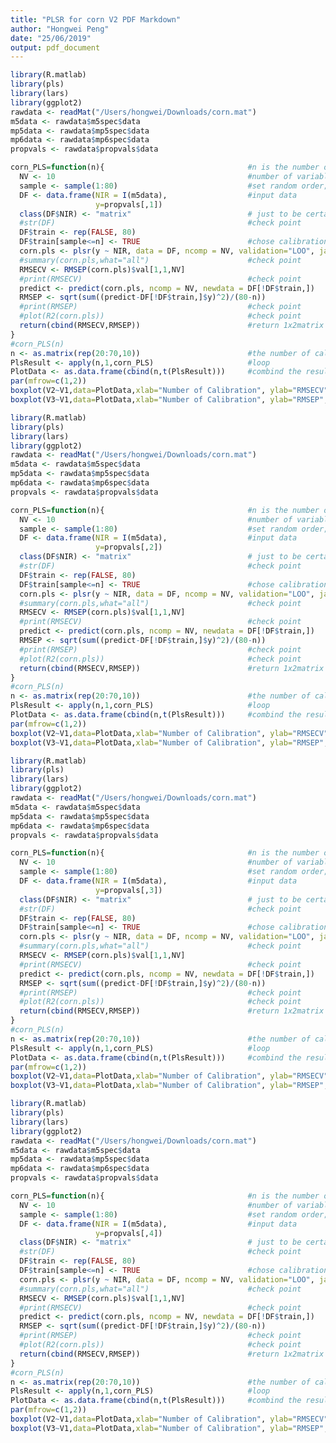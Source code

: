 ```yaml
---
title: "PLSR for corn V2 PDF Markdown"
author: "Hongwei Peng"
date: "25/06/2019"
output: pdf_document
---
```

```r
library(R.matlab)
library(pls) 
library(lars)
library(ggplot2)
rawdata <- readMat("/Users/hongwei/Downloads/corn.mat")
m5data <- rawdata$m5spec$data
mp5data <- rawdata$mp5spec$data
mp6data <- rawdata$mp6spec$data
propvals <- rawdata$propvals$data

corn_PLS=function(n){                                #n is the number of calibration
  NV <- 10                                           #number of variables 
  sample <- sample(1:80)                             #set random order; the begin of reset order
  DF <- data.frame(NIR = I(m5data),                  #input data
                   y=propvals[,1])
  class(DF$NIR) <- "matrix"                          # just to be certain, it was "AsIs"
  #str(DF)                                           #check point
  DF$train <- rep(FALSE, 80)
  DF$train[sample<=n] <- TRUE                        #chose calibration
  corn.pls <- plsr(y ~ NIR, data = DF, ncomp = NV, validation="LOO", jackknife = TRUE, subset = train)
  #summary(corn.pls,what="all")                      #check point
  RMSECV <- RMSEP(corn.pls)$val[1,1,NV]
  #print(RMSECV)                                     #check point
  predict <- predict(corn.pls, ncomp = NV, newdata = DF[!DF$train,])
  RMSEP <- sqrt(sum((predict-DF[!DF$train,]$y)^2)/(80-n))
  #print(RMSEP)                                      #check point
  #plot(R2(corn.pls))                                #check point
  return(cbind(RMSECV,RMSEP))                        #return 1x2matrix
}
#corn_PLS(n)
n <- as.matrix(rep(20:70,10))                        #the number of calibration, rep(a:b,c): from a to b and repeat c. 
PlsResult <- apply(n,1,corn_PLS)                     #loop
PlotData <- as.data.frame(cbind(n,t(PlsResult)))     #combind the results
par(mfrow=c(1,2))
boxplot(V2~V1,data=PlotData,xlab="Number of Calibration", ylab="RMSECV",main="PLS 1~m5data Loop=10")
boxplot(V3~V1,data=PlotData,xlab="Number of Calibration", ylab="RMSEP",main="PLS 1~m5data Loop=10")
```

```r
library(R.matlab)
library(pls) 
library(lars)
library(ggplot2)
rawdata <- readMat("/Users/hongwei/Downloads/corn.mat")
m5data <- rawdata$m5spec$data
mp5data <- rawdata$mp5spec$data
mp6data <- rawdata$mp6spec$data
propvals <- rawdata$propvals$data

corn_PLS=function(n){                                #n is the number of calibration
  NV <- 10                                           #number of variables 
  sample <- sample(1:80)                             #set random order; the begin of reset order
  DF <- data.frame(NIR = I(m5data),                  #input data
                   y=propvals[,2])
  class(DF$NIR) <- "matrix"                          # just to be certain, it was "AsIs"
  #str(DF)                                           #check point
  DF$train <- rep(FALSE, 80)
  DF$train[sample<=n] <- TRUE                        #chose calibration
  corn.pls <- plsr(y ~ NIR, data = DF, ncomp = NV, validation="LOO", jackknife = TRUE, subset = train)
  #summary(corn.pls,what="all")                      #check point
  RMSECV <- RMSEP(corn.pls)$val[1,1,NV]
  #print(RMSECV)                                     #check point
  predict <- predict(corn.pls, ncomp = NV, newdata = DF[!DF$train,])
  RMSEP <- sqrt(sum((predict-DF[!DF$train,]$y)^2)/(80-n))
  #print(RMSEP)                                      #check point
  #plot(R2(corn.pls))                                #check point
  return(cbind(RMSECV,RMSEP))                        #return 1x2matrix
}
#corn_PLS(n)
n <- as.matrix(rep(20:70,10))                        #the number of calibration, rep(a:b,c): from a to b and repeat c. 
PlsResult <- apply(n,1,corn_PLS)                     #loop
PlotData <- as.data.frame(cbind(n,t(PlsResult)))     #combind the results
par(mfrow=c(1,2))
boxplot(V2~V1,data=PlotData,xlab="Number of Calibration", ylab="RMSECV",main="PLS 2~m5data Loop=10")
boxplot(V3~V1,data=PlotData,xlab="Number of Calibration", ylab="RMSEP",main="PLS 2~m5data Loop=10")
```

```r
library(R.matlab)
library(pls) 
library(lars)
library(ggplot2)
rawdata <- readMat("/Users/hongwei/Downloads/corn.mat")
m5data <- rawdata$m5spec$data
mp5data <- rawdata$mp5spec$data
mp6data <- rawdata$mp6spec$data
propvals <- rawdata$propvals$data

corn_PLS=function(n){                                #n is the number of calibration
  NV <- 10                                           #number of variables 
  sample <- sample(1:80)                             #set random order; the begin of reset order
  DF <- data.frame(NIR = I(m5data),                  #input data
                   y=propvals[,3])
  class(DF$NIR) <- "matrix"                          # just to be certain, it was "AsIs"
  #str(DF)                                           #check point
  DF$train <- rep(FALSE, 80)
  DF$train[sample<=n] <- TRUE                        #chose calibration
  corn.pls <- plsr(y ~ NIR, data = DF, ncomp = NV, validation="LOO", jackknife = TRUE, subset = train)
  #summary(corn.pls,what="all")                      #check point
  RMSECV <- RMSEP(corn.pls)$val[1,1,NV]
  #print(RMSECV)                                     #check point
  predict <- predict(corn.pls, ncomp = NV, newdata = DF[!DF$train,])
  RMSEP <- sqrt(sum((predict-DF[!DF$train,]$y)^2)/(80-n))
  #print(RMSEP)                                      #check point
  #plot(R2(corn.pls))                                #check point
  return(cbind(RMSECV,RMSEP))                        #return 1x2matrix
}
#corn_PLS(n)
n <- as.matrix(rep(20:70,10))                        #the number of calibration, rep(a:b,c): from a to b and repeat c. 
PlsResult <- apply(n,1,corn_PLS)                     #loop
PlotData <- as.data.frame(cbind(n,t(PlsResult)))     #combind the results
par(mfrow=c(1,2))
boxplot(V2~V1,data=PlotData,xlab="Number of Calibration", ylab="RMSECV",main="PLS 3~m5data Loop=10")
boxplot(V3~V1,data=PlotData,xlab="Number of Calibration", ylab="RMSEP",main="PLS 3~m5data Loop=10")
```

```r
library(R.matlab)
library(pls) 
library(lars)
library(ggplot2)
rawdata <- readMat("/Users/hongwei/Downloads/corn.mat")
m5data <- rawdata$m5spec$data
mp5data <- rawdata$mp5spec$data
mp6data <- rawdata$mp6spec$data
propvals <- rawdata$propvals$data

corn_PLS=function(n){                                #n is the number of calibration
  NV <- 10                                           #number of variables 
  sample <- sample(1:80)                             #set random order; the begin of reset order
  DF <- data.frame(NIR = I(m5data),                  #input data
                   y=propvals[,4])
  class(DF$NIR) <- "matrix"                          # just to be certain, it was "AsIs"
  #str(DF)                                           #check point
  DF$train <- rep(FALSE, 80)
  DF$train[sample<=n] <- TRUE                        #chose calibration
  corn.pls <- plsr(y ~ NIR, data = DF, ncomp = NV, validation="LOO", jackknife = TRUE, subset = train)
  #summary(corn.pls,what="all")                      #check point
  RMSECV <- RMSEP(corn.pls)$val[1,1,NV]
  #print(RMSECV)                                     #check point
  predict <- predict(corn.pls, ncomp = NV, newdata = DF[!DF$train,])
  RMSEP <- sqrt(sum((predict-DF[!DF$train,]$y)^2)/(80-n))
  #print(RMSEP)                                      #check point
  #plot(R2(corn.pls))                                #check point
  return(cbind(RMSECV,RMSEP))                        #return 1x2matrix
}
#corn_PLS(n)
n <- as.matrix(rep(20:70,10))                        #the number of calibration, rep(a:b,c): from a to b and repeat c. 
PlsResult <- apply(n,1,corn_PLS)                     #loop
PlotData <- as.data.frame(cbind(n,t(PlsResult)))     #combind the results
par(mfrow=c(1,2))
boxplot(V2~V1,data=PlotData,xlab="Number of Calibration", ylab="RMSECV",main="PLS 4~m5data Loop=10")
boxplot(V3~V1,data=PlotData,xlab="Number of Calibration", ylab="RMSEP",main="PLS 4~m5data Loop=10")
```

